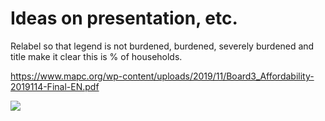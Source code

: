 # Ideas on presentation, etc.

Relabel so that legend is not burdened, burdened, severely burdened and title make it clear this is % of households.

<https://www.mapc.org/wp-content/uploads/2019/11/Board3_Affordability-2019114-Final-EN.pdf>

![](images/paste-6F61899F.png)
